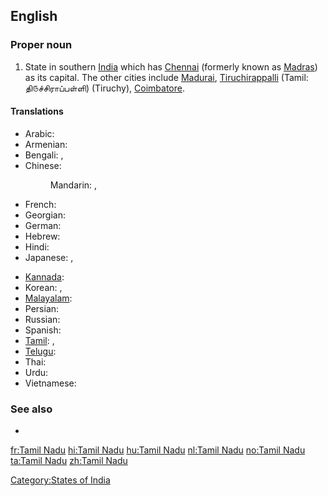 ==English==
{{wikipedia}}

===Proper noun===
{{en-proper noun|sg=[[Tamil]] Nadu}}

# State in southern [[India]] which has [[Chennai]] (formerly known as [[Madras]]) as its capital. The other cities include [[Madurai]], [[Tiruchirappalli]] (Tamil: தி௫ச்சிராப்பள்ளி) (Tiruchy), [[Coimbatore]].

====Translations====
{{trans-top|state in southern India}}
* Arabic: {{t|ar|تاميل نادو|m|tr=tamiil naduu}}
* Armenian: {{t-|hy|Թամիլնադ|tr=T’amilnad}}
* Bengali: {{t|bn|তামিলনাড়ু|sc=Beng}}, {{t|bn|তামিল নাড়ু|sc=Beng}}
* Chinese:
*: Mandarin: {{t|cmn|泰米爾納德邦|sc=Hani}},  {{t|cmn|泰米尔纳德邦|tr=Tàimǐ'ěr-Nàdé-bāng|sc=Hani}}
* French: {{t-|fr|Tamil Nadu|m}}
* Georgian: {{t|ka|ტამილნადუ|sc=Geor|xs=Georgian}}
* German: {{t-|de|Tamil Nadu|n}}
* Hebrew: {{t|he|טאמיל נאדו}}
* Hindi: {{t|hi|तमिल नाडु|tr=tamil nāḍu|xs=Hindi}}
* Japanese: {{t|ja|タミル・ナードゥ州|tr=Tamiru-Nādu-shū}},  {{t|ja|タミル・ナードゥ|tr=Tamiru-Nādu}}
{{trans-mid}}
* [[Kannada]]: {{t|kn|ತಮಿಳ್ ನಾಡು|sc=Knda|xs=Kannada}}
* Korean: {{t|ko|타밀나두 주|tr=Tamilnadu ju|sc=Hang}},  {{t|ko|타밀나두|tr=Tamilnadu|sc=Hang}}
* [[Malayalam]]: {{t|ml|തമിഴ് നാഡു|sc=Mlym|xs=Malayalam}}
* Persian: {{t|fa|تامیل نادو|xs=Persian}}
* Russian: {{t|ru|Тамил Наду|m|tr=Tamíl Nádu}}
* Spanish: {{t-|es|Tamil Nadu|m}}
* [[Tamil]]: {{t+|ta|தமிழ்நாடு|tr=tamilnādu|xs=Tamil}},  {{t-|ta|தமிழ் நாடு|tr=tamil nādu|xs=Tamil}}
* [[Telugu]]: {{t|te|తమిళ్ నాడు}}
* Thai: {{t|th|รัฐทมิฬนาฑู|tr=rát tá-min-naa-too}}
* Urdu: {{t|ur|تامل ناڈو|tr=tamil nāḍu|xs=Urdu}}
* Vietnamese: {{t-|vi|Tamil Nadu|xs=Vietnamese}}
{{trans-bottom}}

===See also===
* {{list|en|states of India}}

[[Category:States of India]]

[[fr:Tamil Nadu]]
[[hi:Tamil Nadu]]
[[hu:Tamil Nadu]]
[[nl:Tamil Nadu]]
[[no:Tamil Nadu]]
[[ta:Tamil Nadu]]
[[zh:Tamil Nadu]]